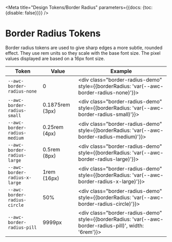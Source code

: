 
<Meta title="Design Tokens/Border Radius" parameters={{docs: {toc: {disable: false}}}} />

# Border Radius Tokens

Border radius tokens are used to give sharp edges a more subtle, rounded effect. They use rem units so they scale with the base font size. The pixel values displayed are based on a 16px font size.

| Token                         | Value           | Example                                                                                                   |
| ----------------------------- | --------------- | --------------------------------------------------------------------------------------------------------- |
| `--awc-border-radius-none`    | 0               | <div class="border-radius-demo" style={{borderRadius: 'var(--awc-border-radius-none)'}}></div>              |
| `--awc-border-radius-small`   | 0.1875rem (3px) | <div class="border-radius-demo" style={{borderRadius: 'var(--awc-border-radius-small)'}}></div>             |
| `--awc-border-radius-medium`  | 0.25rem (4px)   | <div class="border-radius-demo" style={{borderRadius: 'var(--awc-border-radius-medium)'}}></div>            |
| `--awc-border-radius-large`   | 0.5rem (8px)    | <div class="border-radius-demo" style={{borderRadius: 'var(--awc-border-radius-large)'}}></div>             |
| `--awc-border-radius-x-large` | 1rem (16px)     | <div class="border-radius-demo" style={{borderRadius: 'var(--awc-border-radius-x-large)'}}></div>           |
| `--awc-border-radius-circle`  | 50%             | <div class="border-radius-demo" style={{borderRadius: 'var(--awc-border-radius-circle)'}}></div>            |
| `--awc-border-radius-pill`    | 9999px          | <div class="border-radius-demo" style={{borderRadius: 'var(--awc-border-radius-pill)', width: '6rem'}}></div> |

